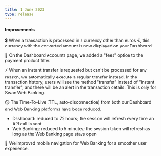 ```yaml
---
title: 1 June 2023
type: release
---
```


<h4>Improvements</h4>

💲 When a transaction is processed in a currency other than euros €, this currency with the converted amount is now displayed on your Dashboard.

🔎 On the Dashboard Accounts page, we added a "fees" option to the payment product filter.

⚡ When an instant transfer is requested but can't be processed for any reason, we automatically execute a regular transfer instead.
In the transaction history, users will see the method "transfer" instead of "instant transfer", and there will be an alert in the transaction details.
This is only for Swan Web Banking.

⏲️ The Time-To-Live (TTL, auto-disconnection) from both our Dashboard and Web Banking platforms have been reduced.

- Dashboard: reduced to 72 hours; the session will refresh every time an API call is sent.
- Web Banking: reduced to 5 minutes; the session token will refresh as long as the Web Banking page stays open.

📱 We improved mobile navigation for Web Banking for a smoother user experience.
